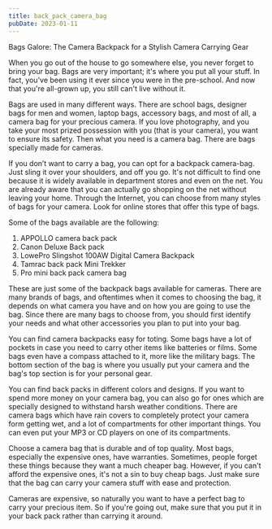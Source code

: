 ```yaml
---
title: back_pack_camera_bag
pubDate: 2023-01-11
---
```


Bags Galore: The Camera Backpack for a Stylish Camera Carrying Gear


When you go out of the house to go somewhere else, you never forget to bring your bag. Bags are very important; it's where you put all your stuff. In fact, you've been using it ever since you were in the pre-school. And now that you're all-grown up, you still can't live without it.

Bags are used in many different ways. There are school bags, designer bags for men and women, laptop bags, accessory bags, and most of all, a camera bag for your precious camera. If you love photography, and you take your most prized possession with you (that is your camera), you want to ensure its safety. Then what you need is a camera bag. There are bags specially made for cameras.

If you don’t want to carry a bag, you can opt for a backpack camera-bag. Just sling it over your shoulders, and off you go. It's not difficult to find one because it is widely available in department stores and even on the net. You are already aware that you can actually go shopping on the net without leaving your home. Through the Internet, you can choose from many styles of bags for your camera. Look for online stores that offer this type of bags.

Some of the bags available are the following:

1.	APPOLLO camera back pack
2.	Canon Deluxe Back pack
3.	LowePro Slingshot 100AW Digital Camera Backpack
4.	Tamrac back pack Mini Trekker
5.	Pro mini back pack camera bag

These are just some of the backpack bags available for cameras. There are many brands of bags, and oftentimes when it comes to choosing the bag, it depends on what camera you have and on how you are going to use the bag. Since there are many bags to choose from, you should first identify your needs and what other accessories you plan to put into your bag.

You can find camera backpacks easy for toting. Some bags have a lot of pockets in case you need to carry other items like batteries or films. Some bags even have a compass attached to it, more like the military bags. The bottom section of the bag is where you usually put your camera and the bag's top section is for your personal gear.

You can find back packs in different colors and designs. If you want to spend more money on your camera bag, you can also go for ones which are specially designed to withstand harsh weather conditions. There are camera bags which have rain covers to completely protect your camera form getting wet, and a lot of compartments for other important things. You can even put your MP3 or CD players on one of its compartments.

Choose a camera bag that is durable and of top quality. Most bags, especially the expensive ones, have warranties. Sometimes, people forget these things because they want a much cheaper bag. However, if you can't afford the expensive ones, it's not a sin to buy cheap bags. Just make sure that the bag can carry your camera stuff with ease and protection.

Cameras are expensive, so naturally you want to have a perfect bag to carry your precious item. So if you're going out, make sure that you put it in your back pack rather than carrying it around.